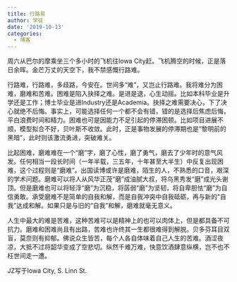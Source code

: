 ```yaml
---
title: 行路易
author: 学徒
date: '2019-10-13'
categories:
  - 博客
---
```


周六从巴尔的摩乘坐三个多小时的飞机往Iowa City赶。飞机腾空的时候，正是落日余晖。金芒万丈的天空下，我不禁感慨行路难。

行路难，行路难，多歧路，今安在。世间多“难”，又岂止行路难。我将难分为困难，磨难和苦难。困难是陷入抉择之难。是进是退，心生动摇。比如本科毕业是升学还是工作；博士毕业是进Industry还是Academia。抉择之难需要决心，下了决心就绝不后悔。事实上，可能选择任何一个都不会有错，错的是选择后焦虑后悔，平白浪费时间和精力。困难也可是因能力不足引起的停滞困顿。比如项目进展不顺，模型拟合不好，贝叶斯不收敛。此时，正是事物发展的停滞期也是“黎明前的黑暗”，此时则该激流勇进，突破难关。

比起困难，磨难难在一个“磨”字，磨了心性，磨了勇气，磨去了少年时的意气风发。任何相当一段长时间（一年半载，三五年，十年甚至大半生）中反复出现困难，这个过程则是“磨难”。出国读博或许是磨难，陌生的人，不熟悉的口音，艰深的学术问题。磨难可以将人从风华正茂“磨”成油腻大叔，将乌黑秀发“磨”成光头谢顶。但是磨难也可以将轻浮“磨”为沉稳，将孱弱“磨”为坚韧，将自卑胆怯“磨”为自信勇敢。承受磨难不是简单的自我和解，而是自我冲突中自我砥砺，再与新的“自我”达成和解。如果只是与旧的“自我”和解，磨难就毫无意义。

人生中最大的难是苦难，这种苦难可以是精神上的也可以肉体上，但是都具备不可抗力。磨难和困难尚且有出路，苦难也许终其一生都很难得到解脱。贝多芬耳目双盲，莫奈则有抑郁。佛说众生皆苦，每个人各自体味着自己人生的苦难。酒涩夜凉，大抵不过将韶华变成了空悲切。纵然千难万难，快意饮酒肆意纵横，岂不也不枉世间走一遭。

JZ写于Iowa City, S. Linn St.
